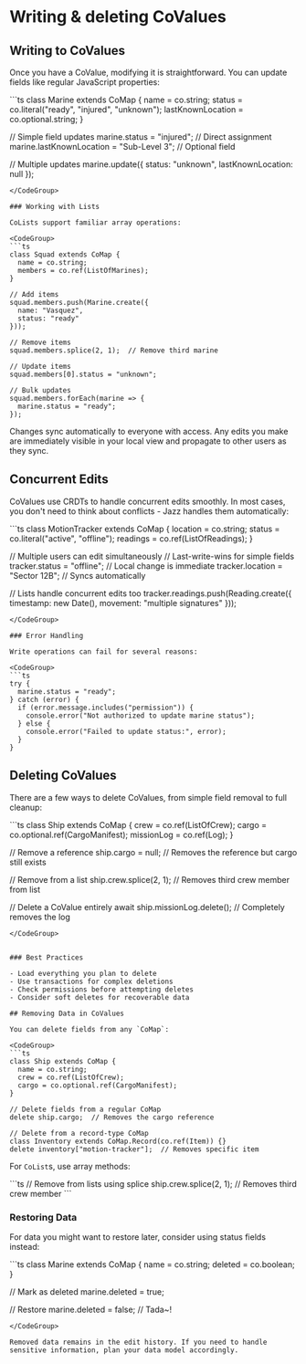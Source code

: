 
# Writing & deleting CoValues

## Writing to CoValues

Once you have a CoValue, modifying it is straightforward. You can update fields like regular JavaScript properties:

<CodeGroup>
```ts
class Marine extends CoMap {
  name = co.string;
  status = co.literal("ready", "injured", "unknown");
  lastKnownLocation = co.optional.string;
}

// Simple field updates
marine.status = "injured";                 // Direct assignment
marine.lastKnownLocation = "Sub-Level 3";  // Optional field

// Multiple updates
marine.update({
  status: "unknown",
  lastKnownLocation: null
});
```
</CodeGroup>

### Working with Lists

CoLists support familiar array operations:

<CodeGroup>
```ts
class Squad extends CoMap {
  name = co.string;
  members = co.ref(ListOfMarines);
}

// Add items
squad.members.push(Marine.create({
  name: "Vasquez",
  status: "ready"
}));

// Remove items
squad.members.splice(2, 1);  // Remove third marine

// Update items
squad.members[0].status = "unknown";

// Bulk updates
squad.members.forEach(marine => {
  marine.status = "ready";
});
```
</CodeGroup>

Changes sync automatically to everyone with access. Any edits you make are immediately visible in your local view and propagate to other users as they sync.

## Concurrent Edits

CoValues use CRDTs to handle concurrent edits smoothly. In most cases, you don't need to think about conflicts - Jazz handles them automatically:

<CodeGroup>
```ts
class MotionTracker extends CoMap {
  location = co.string;
  status = co.literal("active", "offline");
  readings = co.ref(ListOfReadings);
}

// Multiple users can edit simultaneously
// Last-write-wins for simple fields
tracker.status = "offline";        // Local change is immediate
tracker.location = "Sector 12B";   // Syncs automatically

// Lists handle concurrent edits too
tracker.readings.push(Reading.create({
  timestamp: new Date(),
  movement: "multiple signatures"
}));
```
</CodeGroup>

### Error Handling

Write operations can fail for several reasons:

<CodeGroup>
```ts
try {
  marine.status = "ready";
} catch (error) {
  if (error.message.includes("permission")) {
    console.error("Not authorized to update marine status");
  } else {
    console.error("Failed to update status:", error);
  }
}

```
</CodeGroup>

## Deleting CoValues

There are a few ways to delete CoValues, from simple field removal to full cleanup:

<CodeGroup>
```ts
class Ship extends CoMap {
  crew = co.ref(ListOfCrew);
  cargo = co.optional.ref(CargoManifest);
  missionLog = co.ref(Log);
}

// Remove a reference
ship.cargo = null;  // Removes the reference but cargo still exists

// Remove from a list
ship.crew.splice(2, 1);  // Removes third crew member from list

// Delete a CoValue entirely
await ship.missionLog.delete();  // Completely removes the log
```
</CodeGroup>


### Best Practices

- Load everything you plan to delete
- Use transactions for complex deletions
- Check permissions before attempting deletes 
- Consider soft deletes for recoverable data

## Removing Data in CoValues

You can delete fields from any `CoMap`:

<CodeGroup>
```ts
class Ship extends CoMap {
  name = co.string;
  crew = co.ref(ListOfCrew);
  cargo = co.optional.ref(CargoManifest);
}

// Delete fields from a regular CoMap
delete ship.cargo;  // Removes the cargo reference

// Delete from a record-type CoMap
class Inventory extends CoMap.Record(co.ref(Item)) {}
delete inventory["motion-tracker"];  // Removes specific item
```
</CodeGroup>

For `CoList`s, use array methods:

<CodeGroup>
```ts
// Remove from lists using splice
ship.crew.splice(2, 1);  // Removes third crew member
```
</CodeGroup>

### Restoring Data

For data you might want to restore later, consider using status fields instead:

<CodeGroup>
```ts
class Marine extends CoMap {
  name = co.string;
  deleted = co.boolean;
}

// Mark as deleted
marine.deleted = true;

// Restore
marine.deleted = false; // Tada~!
```
</CodeGroup>

Removed data remains in the edit history. If you need to handle sensitive information, plan your data model accordingly.